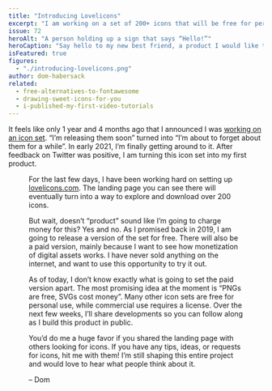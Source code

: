 ```yaml
---
title: "Introducing Lovelicons"
excerpt: "I am working on a set of 200+ icons that will be free for personal use. The paid version will include benefits that I have not defined yet."
issue: 72
heroAlt: "A person holding up a sign that says “Hello!”"
heroCaption: "Say hello to my new best friend, a product I would like to sell!"
isFeatured: true
figures:
  - "./introducing-lovelicons.png"
author: dom-habersack
related:
  - free-alternatives-to-fontawesome
  - drawing-sweet-icons-for-you
  - i-published-my-first-video-tutorials
---
```


It feels like only 1 year and 4 months ago that I announced I was [working on an icon set](https://islovely.co/newsletter/archive/drawing-sweet-icons-for-you). “I’m releasing them soon” turned into “I’m about to forget about them for a while”. In early 2021, I’m finally getting around to it. After feedback on Twitter was positive, I am turning this icon set into my first product.

<Figure
  alt="Lovelicons, the loveliest icon set for your next project."
  caption="These are only some of the icons that will be part of the set."
  fluid={props.figures['introducing-lovelicons']}
/>

For the last few days, I have been working hard on setting up [lovelicons.com](https://lovelicons.com). The landing page you can see there will eventually turn into a way to explore and download over 200 icons.

But wait, doesn’t “product” sound like I’m going to charge money for this? Yes and no. As I promised back in 2019, I am going to release a version of the set for free. There will also be a paid version, mainly because I want to see how monetization of digital assets works. I have never sold anything on the internet, and want to use this opportunity to try it out.

As of today, I don’t know exactly what is going to set the paid version apart. The most promising idea at the moment is “PNGs are free, SVGs cost money”. Many other icon sets are free for personal use, while commercial use requires a license. Over the next few weeks, I’ll share developments so you can follow along as I build this product in public.

You’d do me a huge favor if you shared the landing page with others looking for icons. If you have any tips, ideas, or requests for icons, hit me with them! I’m still shaping this entire project and would love to hear what people think about it.

– Dom
